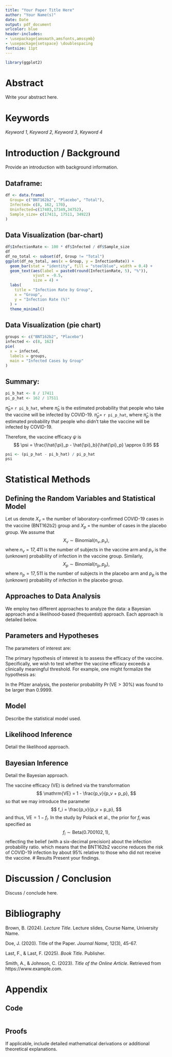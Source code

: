 ```yaml
---
title: "Your Paper Title Here"
author: "Your Name(s)"
date: Date
output: pdf_document
urlcolor: blue
header-includes:
- \usepackage{amsmath,amsfonts,amssymb}
- \usepackage{setspace} \doublespacing
fontsize: 11pt
---
```


```r
library(ggplot2)
```

# Abstract
Write your abstract here.

# Keywords
*Keyword 1*, *Keyword 2*, *Keyword 3*, *Keyword 4*

\newpage

# Introduction / Background
Provide an introduction with background information.

## Dataframe: 
```r
df <- data.frame(
  Group= c("BNT162b2", "Placebo", "Total"),
  Infected= c(8, 162, 170),
  Uninfected=c(17403,17349,34752),
  Sample_size= c(17411, 17511, 34922)
)
```

## Data Visualization (bar-chart)
```r
df$InfectionRate <- 100 * df$Infected / df$Sample_size
df
df_no_total <- subset(df, Group != "Total")
ggplot(df_no_total, aes(x = Group, y = InfectionRate)) +
  geom_bar(stat = "identity", fill = "steelblue", width = 0.4) +
  geom_text(aes(label = paste0(round(InfectionRate, 5), "%")), 
            vjust = -0.5, 
            size = 4) +
  labs(
    title = "Infection Rate by Group",
    x = "Group",
    y = "Infection Rate (%)"
  ) +
  theme_minimal()
```

## Data Visualization (pie chart)
```r
groups <- c("BNT162b2", "Placebo")
infected <- c(8, 162)
pie(
  x = infected,
  labels = groups,
  main = "Infected Cases by Group"
)
```

## Summary:
```r
pi_b_hat <- 8 / 17411
pi_p_hat <- 162 / 17511
```
$\hat{\pi}_b =$ `r pi_b_hat`, where $\hat{\pi}_b$ is the estimated probability that people who take the vaccine will be infected by COVID-19. 
$\hat{\pi}_p =$ `r pi_p_hat`, where $\hat{\pi}_p$ is the estimated probability that people who didn't take the vaccine will be infected by COVID-19.

Therefore, the vaccine efficacy $\psi$ is 
$$
\psi = \frac{\hat{\pi}_p - \hat{\pi}_b}{\hat{\pi}_p} \approx 0.95
$$

```r
psi <- (pi_p_hat - pi_b_hat) / pi_p_hat
psi
```



# Statistical Methods

## Defining the Random Variables and Statistical Model
Let us denote $X_v$ = the number of laboratory-confirmed COVID-19 cases
in the vaccine (BNT162b2) group and $X_p$ = the number of cases in the
placebo group. We assume that
$$
X_v \sim \mathrm{Binomial}(n_v, p_v),
$$ 
where $n_v = 17{,}411$ is the number of subjects in the vaccine arm
and $p_v$ is the (unknown) probability of infection in the vaccine
group. Similarly, 
$$
X_p \sim \mathrm{Binomial}(n_p, p_p),
$$ 
where $n_p = 17{,}511$ is the number of subjects in the placebo arm
and $p_p$ is the (unknown) probability of infection in the placebo
group.

## Approaches to Data Analysis

We employ two different approaches to analyze the data: a Bayesian
approach and a likelihood-based (frequentist) approach. Each approach is
detailed below.

## Parameters and Hypotheses

The parameters of interest are:

```{=tex}
\begin{itemize}
    \item $p_v$ and $p_p$: the infection probabilities in the vaccine and placebo groups.
    \item $f_i$: the transformed parameter defined as above, from which vaccine efficacy 
    is derived by $\mathrm{VE} = 1 - f_i$.
\end{itemize}
```
The primary hypothesis of interest is to assess the efficacy of the
vaccine. Specifically, we wish to test whether the vaccine efficacy
exceeds a clinically meaningful threshold. For example, one might
formalize the hypothesis as: \begin{align*}
H_0 &: \mathrm{VE} \le 30\%, \\
H_a &: \mathrm{VE} > 30\%.
\end{align*}

In the Pfizer analysis, the posterior probability
$\Pr(\mathrm{VE} > 30\%)$ was found to be larger than 0.9999.


## Model
Describe the statistical model used.

## Likelihood Inference
Detail the likelihood approach.

## Bayesian Inference
Detail the Bayesian approach.

\subsection{Vaccine Efficacy Definition}

The vaccine efficacy (VE) is defined via the transformation $$
\mathrm{VE} = 1 - \frac{p_v}{p_v + p_p},
$$ so that we may introduce the parameter $$
f_i = \frac{p_v}{p_v + p_p},
$$ and thus, $\mathrm{VE} = 1 - f_i$. In the study by Polack et al., the
prior for $f_i$ was specified as $$
f_i \sim \mathrm{Beta}(0.700102,\,1),
$$ reflecting the belief (with a six-decimal precision) about the
infection probability ratio.
which means that the BNT162b2 vaccine reduces the risk of COVID-19 infection by about 95% relative to those who did not receive the vaccine. 
# Results
Present your findings. 

# Discussion / Conclusion
Discuss / conclude here.

# Bibliography

Brown, B. (2024). *Lecture Title*. Lecture slides, Course Name, University Name.

Doe, J. (2020). Title of the Paper. *Journal Name*, 12(3), 45-67.

Last, F., & Last, F. (2025). *Book Title*. Publisher.

Smith, A., & Johnson, C. (2023). *Title of the Online Article*. Retrieved from https://www.example.com.

# Appendix

## Code
```r
```

## Proofs
If applicable, include detailed mathematical derivations or additional theoretical explanations.
